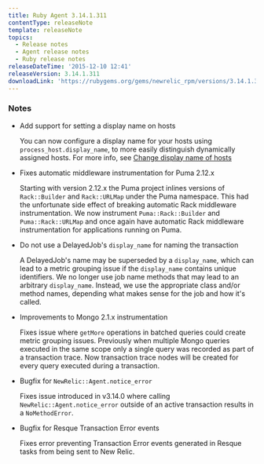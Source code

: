 ```yaml
---
title: Ruby Agent 3.14.1.311
contentType: releaseNote
template: releaseNote
topics:
  - Release notes
  - Agent release notes
  - Ruby release notes
releaseDateTime: '2015-12-10 12:41'
releaseVersion: 3.14.1.311
downloadLink: 'https://rubygems.org/gems/newrelic_rpm/versions/3.14.1.311'
---
```


### Notes

* Add support for setting a display name on hosts

  You can now configure a display name for your hosts using `process_host.display_name`, to more easily distinguish dynamically assigned hosts. For more info, see [Change display name of hosts](https://docs.newrelic.com/docs/apm/new-relic-apm/maintenance/add-rename-remove-hosts#display_name)
* Fixes automatic middleware instrumentation for Puma 2.12.x

  Starting with version 2.12.x the Puma project inlines versions of `Rack::Builder` and `Rack::URLMap` under the Puma namespace. This had the unfortunate side effect of breaking automatic Rack middleware instrumentation. We now instrument `Puma::Rack::Builder` and `Puma::Rack::URLMap` and once again have automatic Rack middleware instrumentation for applications running on Puma.
* Do not use a DelayedJob's `display_name` for naming the transaction

  A DelayedJob's name may be superseded by a `display_name`, which can lead to a metric grouping issue if the `display_name` contains unique identifiers. We no longer use job name methods that may lead to an arbitrary `display_name`. Instead, we use the appropriate class and/or method names, depending what makes sense for the job and how it's called.
* Improvements to Mongo 2.1.x instrumentation

  Fixes issue where `getMore` operations in batched queries could create metric grouping issues. Previously when multiple Mongo queries executed in the same scope only a single query was recorded as part of a transaction trace. Now transaction trace nodes will be created for every query executed during a transaction.
* Bugfix for `NewRelic::Agent.notice_error`

  Fixes issue introduced in v3.14.0 where calling `NewRelic::Agent.notice_error` outside of an active transaction results in a `NoMethodError`.
* Bugfix for Resque Transaction Error events

  Fixes error preventing Transaction Error events generated in Resque tasks from being sent to New Relic.
